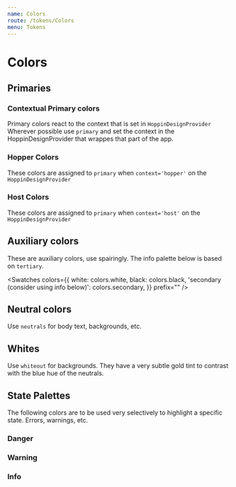 ```yaml
---
name: Colors
route: /tokens/Colors
menu: Tokens
---
```



# Colors

## Primaries

### Contextual Primary colors

Primary colors react to the context that is set in `HoppinDesignProvider`
Wherever possible use `primary` and set the context in the HoppinDesignProvider that wrappes that part of the app.

<Swatches colors={colors.primary} prefix="primary." />

### Hopper Colors

These colors are assigned to `primary` when `context='hopper'` on the `HoppinDesignProvider`

<Swatches colors={colors.hopper} prefix="hopper." />

### Host Colors

These colors are assigned to `primary` when `context='host'` on the `HoppinDesignProvider`

<Swatches colors={colors.host} prefix="host." />

## Auxiliary colors

These are auxiliary colors, use spairingly. The info palette below is based on `tertiary`.

<Swatches
  colors={{
    white: colors.white,
    black: colors.black,
    'secondary (consider using info below)': colors.secondary,
  }}
  prefix=""
/>

## Neutral colors

Use `neutrals` for body text, backgrounds, etc.

<Swatches colors={colors.neutrals} prefix="neutrals." />

## Whites

Use `whiteout` for backgrounds. They have a very subtle gold tint to contrast with the blue hue of the neutrals.

<Swatches colors={colors.whiteout} prefix="whiteout." />

## State Palettes

The following colors are to be used very selectively to highlight a specific state. Errors, warnings, etc.

### Danger

<Swatches colors={colors.danger} prefix="danger." />

### Warning

<Swatches colors={colors.warning} prefix="warning." />

### Info

<Swatches colors={colors.info} prefix="info." />
